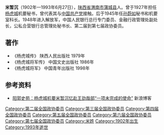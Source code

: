 '''米暂沉'''（1902年—1993年6月27日），[[陕西省|陕西省]][[渭南市|渭南市]][[蒲城县|蒲城县]]人。曾于1927年担任[[杨虎城|杨虎城]]机要秘书，曾代表其与[[中国共产党|中国共产党]]接触。后于1945年任[[孙蔚如|孙蔚如]]秘书和机要室科长。1948年进入解放军，中国人民银行总行专门委员、金融行政管理处副处长，公私合营银行总管理处秘书长、第二届到第七届政协委员。

== 著作 ==
* 《杨虎城传》 陕西人民出版社 1979年
* 《杨虎城将军传》 中国文史出版社 1986年
* 《杨虎城将军》 中国青年出版社 1998年

== 参考资料 ==
* [http://blog.sina.com.cn/s/blog_443e9c720100qx4k.html 阳郭史苑：杨虎城机要米暂沉忆赴王劲哉部“一项未完成的使命”] 新浪博客

[[Category:第二届全国政协委员|Category:第二届全国政协委员]]
[[Category:第三届全国政协委员|Category:第三届全国政协委员]]
[[Category:第四届全国政协委员|Category:第四届全国政协委员]]
[[Category:第五届全国政协委员|Category:第五届全国政协委员]]
[[Category:第六届全国政协委员|Category:第六届全国政协委员]]
[[Category:第七届全国政协委员|Category:第七届全国政协委员]]
[[Category:米姓|Category:米姓]]
[[Category:1902年出生|Category:1902年出生]]
[[Category:1993年逝世|Category:1993年逝世]]